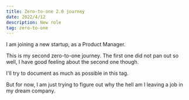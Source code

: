 ```yaml
---
title: Zero-to-one 2.0 journey
date: 2022/4/12
description: New role
tag: zero-to-one
---
```



I am joining a new startup, as a Product Manager.

This is my second zero-to-one journey.
The first one did not pan out so well, I have good feeling about the second one though.

I'll try to document as much as possible in this tag. 

But for now, I am just trying to figure out why the hell am I leaving a job in my dream company.

